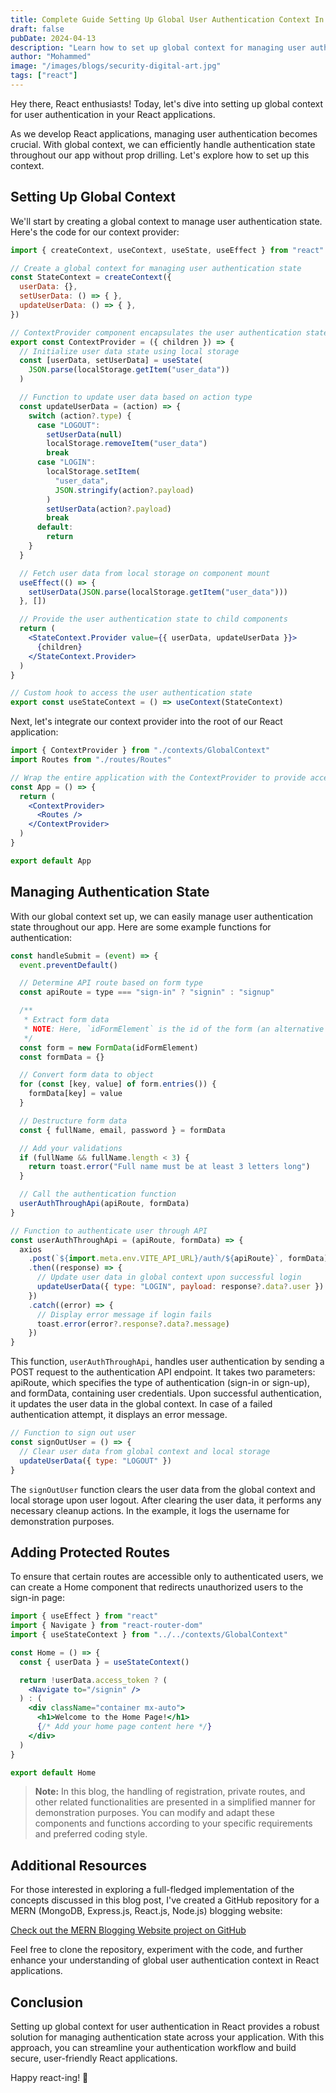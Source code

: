 ```yaml
---
title: Complete Guide Setting Up Global User Authentication Context In React
draft: false
pubDate: 2024-04-13
description: "Learn how to set up global context for managing user authentication in React applications."
author: "Mohammed"
image: "/images/blogs/security-digital-art.jpg"
tags: ["react"]
---
```


Hey there, React enthusiasts! Today, let's dive into setting up global context for user authentication in your React applications.

As we develop React applications, managing user authentication becomes crucial. With global context, we can efficiently handle authentication state throughout our app without prop drilling. Let's explore how to set up this context.

## Setting Up Global Context

We'll start by creating a global context to manage user authentication state. Here's the code for our context provider:

```jsx title="/src/contexts/GlobalContext.jsx"
import { createContext, useContext, useState, useEffect } from "react"

// Create a global context for managing user authentication state
const StateContext = createContext({
  userData: {},
  setUserData: () => { },
  updateUserData: () => { },
})

// ContextProvider component encapsulates the user authentication state
export const ContextProvider = ({ children }) => {
  // Initialize user data state using local storage
  const [userData, setUserData] = useState(
    JSON.parse(localStorage.getItem("user_data"))
  )

  // Function to update user data based on action type
  const updateUserData = (action) => {
    switch (action?.type) {
      case "LOGOUT":
        setUserData(null)
        localStorage.removeItem("user_data")
        break
      case "LOGIN":
        localStorage.setItem(
          "user_data",
          JSON.stringify(action?.payload)
        )
        setUserData(action?.payload)
        break
      default:
        return
    }
  }

  // Fetch user data from local storage on component mount
  useEffect(() => {
    setUserData(JSON.parse(localStorage.getItem("user_data")))
  }, [])

  // Provide the user authentication state to child components
  return (
    <StateContext.Provider value={{ userData, updateUserData }}>
      {children}
    </StateContext.Provider>
  )
}

// Custom hook to access the user authentication state
export const useStateContext = () => useContext(StateContext)
```

Next, let's integrate our context provider into the root of our React application:

```jsx title="/src/App.jsx"
import { ContextProvider } from "./contexts/GlobalContext"
import Routes from "./routes/Routes"

// Wrap the entire application with the ContextProvider to provide access to user authentication state
const App = () => {
  return (
    <ContextProvider>
      <Routes />
    </ContextProvider>
  )
}

export default App
```

## Managing Authentication State

With our global context set up, we can easily manage user authentication state throughout our app. Here are some example functions for authentication:

```jsx title="/src/AuthForm.jsx"
const handleSubmit = (event) => {
  event.preventDefault()

  // Determine API route based on form type
  const apiRoute = type === "sign-in" ? "signin" : "signup"

  /**
   * Extract form data
   * NOTE: Here, `idFormElement` is the id of the form (an alternative to using ref.current)
   */
  const form = new FormData(idFormElement)
  const formData = {}

  // Convert form data to object
  for (const [key, value] of form.entries()) {
    formData[key] = value
  }

  // Destructure form data
  const { fullName, email, password } = formData

  // Add your validations
  if (fullName && fullName.length < 3) {
    return toast.error("Full name must be at least 3 letters long")
  }

  // Call the authentication function
  userAuthThroughApi(apiRoute, formData)
}
```

```jsx title="/src/AuthForm.jsx" showLineNumbers{31} /updateUserData/#v /LOGIN/#i
// Function to authenticate user through API
const userAuthThroughApi = (apiRoute, formData) => {
  axios
    .post(`${import.meta.env.VITE_API_URL}/auth/${apiRoute}`, formData)
    .then((response) => {
      // Update user data in global context upon successful login
      updateUserData({ type: "LOGIN", payload: response?.data?.user })
    })
    .catch((error) => {
      // Display error message if login fails
      toast.error(error?.response?.data?.message)
    })
}
```

This function, `userAuthThroughApi`, handles user authentication by sending a POST request to the authentication API endpoint. It takes two parameters: apiRoute, which specifies the type of authentication (sign-in or sign-up), and formData, containing user credentials. Upon successful authentication, it updates the user data in the global context. In case of a failed authentication attempt, it displays an error message.

```jsx title="/src/Header.jsx" /updateUserData/#v /LOGOUT/#i
// Function to sign out user
const signOutUser = () => {
  // Clear user data from global context and local storage
  updateUserData({ type: "LOGOUT" })
}
```

The `signOutUser` function clears the user data from the global context and local storage upon user logout. After clearing the user data, it performs any necessary cleanup actions. In the example, it logs the username for demonstration purposes.

## Adding Protected Routes

To ensure that certain routes are accessible only to authenticated users, we can create a Home component that redirects unauthorized users to the sign-in page:

```jsx title="HomeScreen.jsx"
import { useEffect } from "react"
import { Navigate } from "react-router-dom"
import { useStateContext } from "../../contexts/GlobalContext"

const Home = () => {
  const { userData } = useStateContext()

  return !userData.access_token ? (
    <Navigate to="/signin" />
  ) : (
    <div className="container mx-auto">
      <h1>Welcome to the Home Page!</h1>
      {/* Add your home page content here */}
    </div>
  )
}

export default Home
```

> **Note:** In this blog, the handling of registration, private routes, and other related functionalities are presented in a simplified manner for demonstration purposes. You can modify and adapt these components and functions according to your specific requirements and preferred coding style.

## Additional Resources

For those interested in exploring a full-fledged implementation of the concepts discussed in this blog post, I've created a GitHub repository for a MERN (MongoDB, Express.js, React.js, Node.js) blogging website:

[Check out the MERN Blogging Website project on GitHub](https://github.com/mhdZhHan/mern-blogging-website)

Feel free to clone the repository, experiment with the code, and further enhance your understanding of global user authentication context in React applications.

## Conclusion

Setting up global context for user authentication in React provides a robust solution for managing authentication state across your application. With this approach, you can streamline your authentication workflow and build secure, user-friendly React applications.

Happy react-ing! 🚀
